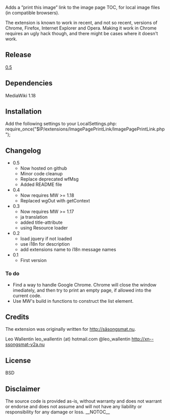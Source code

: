 Adds a ”print this image” link to the image page TOC, for local image files (in compatible browsers).

The extension is known to work in recent, and not so recent, versions of Chrome, Firefox, Internet Explorer and Opera. Making it work in Chrome requires an ugly hack though, and there might be cases where it doesn't work.

==Release ==
[https://github.com/rotsee/ImagePagePrintLink/tags 0.5]

==Dependencies==
MediaWiki 1.18

==Installation==
Add the following settings to your LocalSettings.php:
require_once("$IP/extensions/ImagePagePrintLink/ImagePagePrintLink.php");


==Changelog==

*0.5
**Now hosted on github
**Minor code cleanup
**Replace deprecated wfMsg
**Added README file
*0.4
**Now requires MW >= 1.18
**Replaced wgOut with getContext
*0.3
**Now requires MW >= 1.17
**ja translation
**added title-attribute
**using Resource loader
*0.2
**load jquery if not loaded
**use i18n for description
**add extensions name to i18n message names
*0.1
**First version

===To do===
*Find a way to handle Google Chrome. Chrome will close the window imediately, and then try to print an empty page, if allowed into the current code.
*Use MW's build in functions to construct the list element.

==Credits ==
The extension was originally written for http://säsongsmat.nu.

Leo Wallentin
leo_wallentin (at) hotmail.com
@leo_wallentin
http://xn--ssongsmat-v2a.nu


== License ==
BSD 

== Disclaimer ==
The source code is provided as-is, without warranty and does not warrant or endorse and does not assume and will not have any liability or responsibility for any damage or loss.
__NOTOC__

